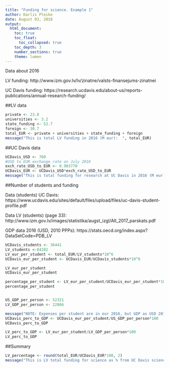 ---
title: "Funding for science. Example 1"
author: Karlis Pleiko
date: August 03, 2018
output: 
  html_document:
    toc: true
    toc_float:
      toc_collapsed: true
    toc_depth: 3
    number_sections: true
    theme: lumen
---

Data about 2016

LV funding: http://www.izm.gov.lv/lv/zinatne/valsts-finansejums-zinatnei

UC Davis funding: https://research.ucdavis.edu/about-us/reports-publications/annual-research-funding/

##LV data

```{r}

private <- 23.8
universities <- 3.2
state_funding <- 52.7
foreign <- 30.7
total_EUR <- private + universities + state_funding + foreign
message("This is total LV funding in 2016 (M eur):  ", total_EUR)
```

##UC Davis data

```{r}
UCDavis_USD <- 760
#USD to EUR exchange rate on July 2016
exch_rate_USD_to_EUR <- 0.903770 
UCDavis_EUR <- UCDavis_USD*exch_rate_USD_to_EUR
message("This is total funding for research at UC Davis in 2016 (M eur):  ", UCDavis_EUR)

```

##Number of students and funding

Data (students) UC Davis: https://www.ucdavis.edu/sites/default/files/upload/files/uc-davis-student-profile.pdf

Data LV (students) (page 33): http://www.izm.gov.lv/images/statistika/augst_izgl/AII_2017_parskats.pdf

GDP data 2016 (USD, 2010 PPPs): https://stats.oecd.org/index.aspx?DataSetCode=PDB_LV


```{r}
UCDavis_students <- 36441
LV_students <-84282
LV_eur_per_student <- total_EUR/LV_students*10^6
UCDavis_eur_per_student <- UCDavis_EUR/UCDavis_students*10^6

LV_eur_per_student
UCDavis_eur_per_student

percentage_per_student <- LV_eur_per_student/UCDavis_eur_per_student*100
percentage_per_student


US_GDP_per_person <- 52321
LV_GDP_per_person <- 22866

message("NOTE: Expenses per student are in eur 2016, but GDP as USD 2010 PPPs, thus it should be considered only as a indicative value")
UCDavis_perc_to_GDP <- UCDavis_eur_per_student/US_GDP_per_person*100
UCDavis_perc_to_GDP

LV_perc_to_GDP <- LV_eur_per_student/LV_GDP_per_person*100
LV_perc_to_GDP
```


##Summary

```{r}
LV_percentage <- round(total_EUR/UCDavis_EUR*100, 2)
message("This is LV total funding for science as % from UC Davis science funding in 2016:  ", LV_percentage)
```